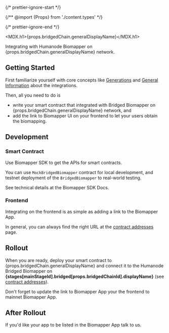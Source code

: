 

{/* prettier-ignore-start */}

{/** @import {Props} from './content.types' */}

{/* prettier-ignore-end */}

[contract addresses]: /contract-addresses

<MDX.h1>{props.bridgedChain.generalDisplayName}</MDX.h1>

Integrating with Humanode Biomapper on {props.bridgedChain.generalDisplayName} network.

## Getting Started

First familiarize yourself with core concepts like
[Generations](/generations)
and [General Information](/integration/general-information) about the integrations.

Then, all you need to do is

- write your smart contract that integrated with Bridged Biomapper on
  {props.bridgedChain.generalDisplayName} network, and
- add the link to Biomapper UI on your frontend to let your users obtain
  the biomapping.

## Development

### Smart Contract

Use <DataLink link="biomapperSdkDocs">Biomapper SDK</DataLink> to get
the APIs for smart contracts.

You can use <Code>MockBridgedBiomapper</Code> contract for local development,
and testnet deployment of the <Code>BridgedBiomapper</Code> to real-world
testing.

See technical details at
the <DataLink link="biomapperSdkDocs">Biomapper SDK Docs</DataLink>.

### Frontend

Integrating on the frontend is as simple as adding a link to the Biomapper App.

In general, you can always find the right URL at the [contract addresses] page.

## Rollout

When you are ready, deploy your smart contract
to {props.bridgedChain.generalDisplayName} and connect it to
the Humanode Bridged Biomapper
on <b>{stages[mainStageId].bridged[props.bridgedChainId].displayName}</b>
(see [contract addresses]).

Don't forget to update the link to Biomapper App your the frontend to mainnet Biomapper App.

## After Rollout

If you'd like your app to be listed in the Biomapper App talk to us.
